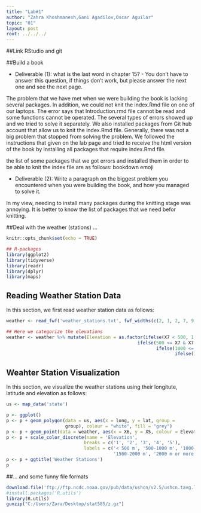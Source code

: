 ```yaml
---
title: "Lab#1"
author: "Zahra Khoshmanesh,Gani Agadilov,Oscar Aguilar"
topic: "01"
layout: post
root: ../../../
---
```

##Link RStudio and git

##Build a book

* Deliverable (1): what is the last word in chapter 15? - You don't have to answer this question, if things don't work, but please answer the next one and see the next page.

The problem that we have met when we were building the book is lacking several packages. 
In addition, we could not knit the index.Rmd file on one of our laptops. The error says that
 Introduction.rmd file cannot be read and some functions cannot be operated. The several types
 of errors showed up and we tried to solve it separately. We also installed packages from 
Git hub account that allow us to knit the index.Rmd file. Generally, there was not a big problem that 
stopped from solving the problem. We followed the instructions that given on the lab page and tried 
to receive the html version of the book by installing all packages that require index.Rmd file.

the list of some packages that we got errors and installed them in order to be able to knit the index file are as follows:
bookdown
emoji



* Deliverable (2): Write a paragraph on the biggest problem you encountered when you were building the book, and how you managed to solve it.

In my view, needing to install many packages during the knitting stage was annoying. 
It is better to know the list of packages that we need befor knitting.

##Deal with the weather (stations) ...

```r
knitr::opts_chunk$set(echo = TRUE)

## R-packages
library(ggplot2)
library(tidyverse)
library(readr)
library(dplyr)
library(maps)
```

## Reading Weather Station Data

In this section, we first read weather station data as follows:

```r
weather <- read_fwf('weather_stations.txt', fwf_widths(c(2, 1, 2, 7, 9, 10, 6, 3, 31, 7, 7, 7, 3)))

## Here we categorize the elevations
weather <- weather %>% mutate(Elevation = as.factor(ifelse(X7 < 500, 1,
                                                 ifelse(500 <= X7 & X7 < 1000, 2, 
                                                        ifelse(1000 <= X7 & X7 < 1500, 3, 
                                                               ifelse(1500 <= X7 & X7 < 2000, 4, 5))))))

```

## Weahter Station Visualization

In this section, we visualize the weather stations using their longitute, latitude and elevation as follows:

```r
us <- map_data('state')

p <- ggplot()
p <- p + geom_polygon(data = us, aes(x = long, y = lat, group = 
                      group), colour = "white", fill = "grey")
p <- p + geom_point(data = weather, aes(x = X6, y = X5, colour = Elevation)) + theme(legend.position = "right")
p <- p + scale_color_discrete(name = 'Elevation',
                             breaks = c('1', '2', '3', '4', '5'),
                             labels = c('< 500 m', '500-1000 m', '1000-1500 m', 
                                        '1500-2000 m', '2000 m or more'))
p <- p + ggtitle('Weather Stations')
p
```




##... and some funny file formats

```r
download.file('ftp://ftp.ncdc.noaa.gov/pub/data/ushcn/v2.5/ushcn.tavg.latest.raw.tar.gz', "C:/Users/Zara/Desktop/stat585/z.gz", method = "auto", quiet=FALSE)
#install.packages('R.utils')
library(R.utils)
gunzip("C:/Users/Zara/Desktop/stat585/z.gz")
```
